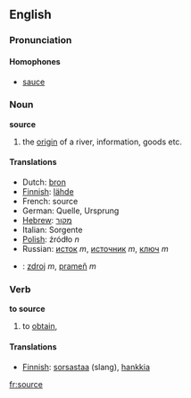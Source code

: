 ==English==
===Pronunciation===
====Homophones====
*[[sauce]]
===Noun===
'''source'''
#the [[origin]] of a river, information, goods etc.

====Translations====
*Dutch: [[bron]]
*[[Finnish]]: [[lähde]]
*French: source
*German: Quelle, Ursprung
*[[Hebrew]]: [[מקור]]
*Italian: Sorgente
*[[Polish]]: źródło ''n''
*Russian: [[исток]] ''m'', [[источник]] ''m'', [[ключ]] ''m''
*{{sk}}: [[zdroj#Slovak|zdroj]] ''m'', [[prameň]] ''m''

===Verb===
'''to source'''
#to [[obtain]], 

====Translations====
*[[Finnish]]: [[sorsastaa]] (slang), [[hankkia]]
[[fr:source]]